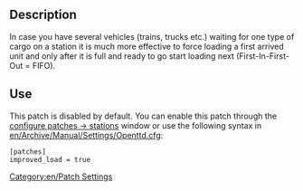 [[Category:en/Patch Settings]]
== Description ==
In case you have several vehicles (trains, trucks etc.) waiting for one type of cargo on a station it is much more effective to force loading a first arrived unit and only after it is full and ready to go start loading next (First-In-First-Out = FIFO).

== Use ==
This patch is disabled by default. You can enable this patch through the [[en/Archive/Manual/Settings/Configuring patches/Construction|configure patches -> stations]] window or use the following syntax in [[en/Archive/Manual/Settings/Openttd.cfg]]:

<pre>
[patches]
improved_load = true
</pre>